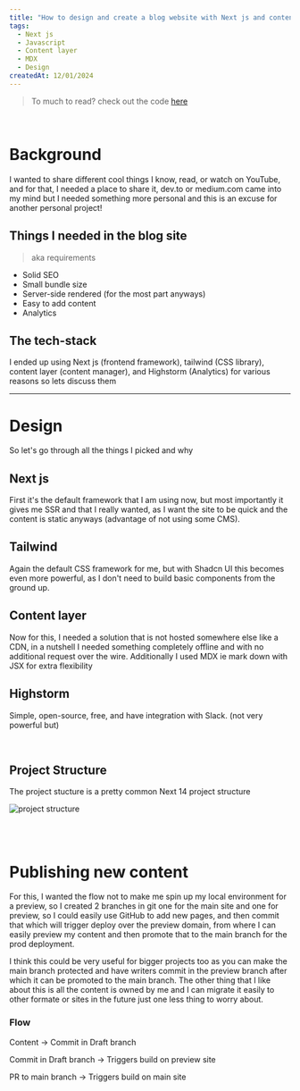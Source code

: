 ```yaml
---
title: "How to design and create a blog website with Next js and content layer"
tags:
  - Next js
  - Javascript
  - Content layer
  - MDX
  - Design
createdAt: 12/01/2024
---
```


> To much to read? check out the code <a class="border-b border-spacing-0" href="https://github.com/nishchay17/planet-blog" target="_blank">here</a>

<br />

# Background

I wanted to share different cool things I know, read, or watch on YouTube, and for that, I needed a place to share it, dev.to or medium.com came into my mind but I needed something more personal and this is an excuse for another personal project!

## Things I needed in the blog site

> aka requirements

- Solid SEO
- Small bundle size
- Server-side rendered (for the most part anyways)
- Easy to add content
- Analytics

## The tech-stack

I ended up using Next js (frontend framework), tailwind (CSS library), content layer (content manager), and Highstorm (Analytics) for various reasons so lets discuss them

---

# Design

So let's go through all the things I picked and why

## Next js

First it's the default framework that I am using now, but most importantly it gives me SSR and that I really wanted, as I want the site to be quick and the content is static anyways (advantage of not using some CMS).

## Tailwind

Again the default CSS framework for me, but with Shadcn UI this becomes even more powerful, as I don't need to build basic components from the ground up.

## Content layer

Now for this, I needed a solution that is not hosted somewhere else like a CDN, in a nutshell I needed something completely offline and with no additional request over the wire. Additionally I used MDX ie mark down with JSX for extra flexibility

## Highstorm

Simple, open-source, free, and have integration with Slack. (not very powerful but)

<br />

## Project Structure

The project stucture is a pretty common Next 14 project structure

![project structure](/blog/blog-project-structure.jpg)

<br />
<br />

# Publishing new content

For this, I wanted the flow not to make me spin up my local environment for a preview, so I created 2 branches in git one for the main site and one for preview, so I could easily use GitHub to add new pages, and then commit that which will trigger deploy over the preview domain, from where I can easily preview my content and then promote that to the main branch for the prod deployment.

I think this could be very useful for bigger projects too as you can make the
main branch protected and have writers commit in the preview branch after which it
can be promoted to the main branch. The other thing that I like about this is all
the content is owned by me and I can migrate it easily to other formate or sites
in the future just one less thing to worry about.

### Flow

Content -> Commit in Draft branch

Commit in Draft branch -> Triggers build on preview site

PR to main branch -> Triggers build on main site
